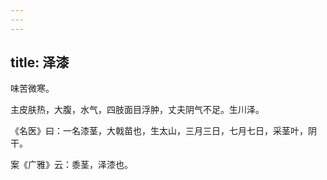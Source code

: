 ```yaml
---
---
---
```

title: 泽漆
---



味苦微寒。

主皮肤热，大腹，水气，四肢面目浮肿，丈夫阴气不足。生川泽。

《名医》曰：一名漆茎，大戟苗也，生太山，三月三日，七月七日，采茎叶，阴干。

案《广雅》云：黍茎，泽漆也。